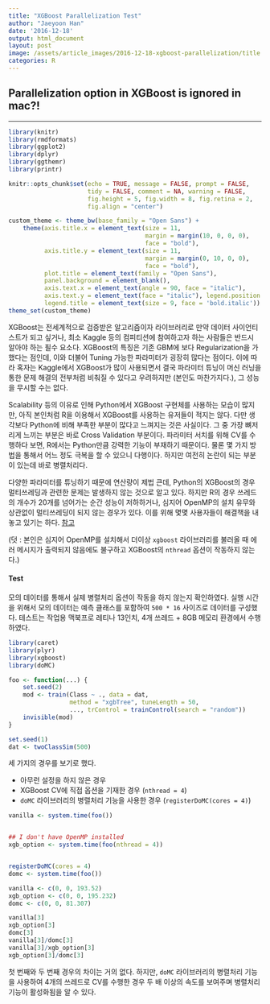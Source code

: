 ```yaml
---
title: "XGBoost Parallelization Test"
author: "Jaeyoon Han"
date: '2016-12-18'
output: html_document
layout: post
image: /assets/article_images/2016-12-18-xgboost-parallelization/title.jpg
categories: R
---
```



## Parallelization option in XGBoost is ignored in mac?!

---

```r
library(knitr)
library(rmdformats)
library(ggplot2)
library(dplyr)
library(ggthemr)
library(printr)

knitr::opts_chunk$set(echo = TRUE, message = FALSE, prompt = FALSE,
                      tidy = FALSE, comment = NA, warning = FALSE,
                      fig.height = 5, fig.width = 8, fig.retina = 2,
                      fig.align = "center")

custom_theme <- theme_bw(base_family = "Open Sans") +
    theme(axis.title.x = element_text(size = 11,
                                      margin = margin(10, 0, 0, 0),
                                      face = "bold"),
          axis.title.y = element_text(size = 11,
                                      margin = margin(0, 10, 0, 0),
                                      face = "bold"),
          plot.title = element_text(family = "Open Sans"),
          panel.background = element_blank(),
          axis.text.x = element_text(angle = 90, face = "italic"),
          axis.text.y = element_text(face = "italic"), legend.position = "bottom",
          legend.title = element_text(size = 9, face = 'bold.italic'))
theme_set(custom_theme)
```

XGBoost는 전세계적으로 검증받은 알고리즘이자 라이브러리로 만약 데이터 사이언티스트가 되고 싶거나, 최소 Kaggle 등의 컴피티션에 참여하고자 하는 사람들은 반드시 알아야 하는 필수 요소다. XGBoost의 특징은 기존 GBM에 보다 Regularization을 가했다는 점인데, 이와 더불어 Tuning 가능한 파라미터가 굉장히 많다는 점이다. 이에 따라 혹자는 Kaggle에서 XGBoost가 많이 사용되면서 결국 파라미터 튜닝이 머신 러닝을 통한 문제 해결의 전부처럼 비춰질 수 있다고 우려하지만 (본인도 마찬가지다.), 그 성능을 무시할 수는 없다.

Scalability 등의 이유로 인해 Python에서 XGBoost 구현체를 사용하는 모습이 많지만, 아직 본인처럼 R을 이용해서 XGBoost를 사용하는 유저들이 적지는 않다. 다만 생각보다 Python에 비해 부족한 부분이 많다고 느껴지는 것은 사실이다. 그 중 가장 뼈저리게 느끼는 부분은 바로 Cross Validation 부분이다. 파라미터 서치를 위해 CV를 수행하다 보면, R에서는 Python만큼 강력한 기능이 부재하기 때문이다. 물론 몇 가지 방법을 통해서 어느 정도 극복을 할 수 있으니 다행이다. 하지만 여전히 논란이 되는 부분이 있는데 바로 병렬처리다.

다양한 파라미터를 튜닝하기 때문에 연산량이 제법 큰데, Python의 XGBoost의 경우 멀티쓰레딩과 관련한 문제는 발생하지 않는 것으로 알고 있다. 하지만 R의 경우 쓰레드의 개수가 20개를 넘어가는 순간 성능이 저하하거나, 심지어 OpenMP의 설치 유무와 상관없이 멀티쓰레딩이 되지 않는 경우가 있다. 이를 위해 몇몇 사용자들이 해결책을 내놓고 있기는 하다. [참고](https://github.com/dmlc/xgboost/blob/master/doc/build.md)

(덧 : 본인은 심지어 OpenMP를 설치해서 더이상 `xgboost` 라이브러리를 불러올 때 에러 메시지가 출력되지 않음에도 불구하고 XGBoost의 `nthread` 옵션이 작동하지 않는다.)


#### Test

모의 데이터를 통해서 실제 병렬처리 옵션이 작동을 하지 않는지 확인하였다.
실행 시간을 위해서 모의 데이터는 예측 클래스를 포함하여 `500 * 16` 사이즈로 데이터를 구성했다.
테스트는 작업용 맥북프로 레티나 13인치, 4개 쓰레드 + 8GB 메모리 환경에서 수행하였다.

```r
library(caret)
library(plyr)
library(xgboost)
library(doMC)

foo <- function(...) {
    set.seed(2)
    mod <- train(Class ~ ., data = dat, 
                 method = "xgbTree", tuneLength = 50,
                 ..., trControl = trainControl(search = "random"))
    invisible(mod)
}

set.seed(1)
dat <- twoClassSim(500)
```

세 가지의 경우를 보기로 했다.

- 아무런 설정을 하지 않은 경우
- XGBoost CV에 직접 옵션을 기재한 경우 (`nthread = 4`)
- `doMC` 라이브러리의 병렬처리 기능을 사용한 경우 (`registerDoMC(cores = 4)`)

```r
vanilla <- system.time(foo())


## I don't have OpenMP installed
xgb_option <- system.time(foo(nthread = 4))


registerDoMC(cores = 4)
domc <- system.time(foo())
```

```r
vanilla <- c(0, 0, 193.52)
xgb_option <- c(0, 0, 195.232)
domc <- c(0, 0, 81.307)
```
```r
vanilla[3] 
xgb_option[3]
domc[3]
vanilla[3]/domc[3]
vanilla[3]/xgb_option[3]
xgb_option[3]/domc[3]
```

첫 번째와 두 번째 경우의 차이는 거의 없다. 하지만, `doMC` 라이브러리의 병렬처리 기능을 사용하여 4개의 쓰레드로 CV를 수행한 경우 두 배 이상의 속도를 보여주며 병렬처리 기능이 활성화됨을 알 수 있다.
